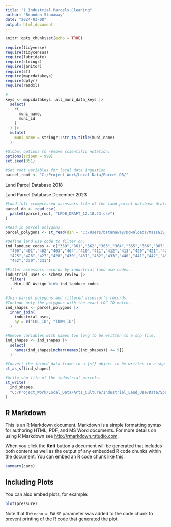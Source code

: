 ```yaml
---
title: "1_Industrial.Parcels.Cleaning"
author: "Brandon Stanaway"
date: "2024-03-08"
output: html_document
---
```


```r
knitr::opts_chunk$set(echo = TRUE)

require(tidyverse)
require(tidycensus)
require(lubridate)
require(stringr)
require(janitor)
require(sf)
require(mapcdatakeys)
require(dplyr)
require(readxl)

#
keys <- mapcdatakeys::all_muni_data_keys |> 
  select(
    c(
      muni_name,
      muni_id
    )
  ) |> 
  mutate(
    muni_name = stringr::str_to_title(muni_name)
  )

#Global options to remove scientific notation.
options(scipen = 999)
set.seed(351)

#Set root variables for local data ingestion
parcel_root <- "C:/Project_Work/Local_Data/Parcel_DB/"

```


Land Parcel Database 2018

Land Parcel Database December 2023
```r
#Load full ccompressed assessors file of the land parcel database draft.
parcel_db <- read.csv(
  paste0(parcel_root, "LPDB_DRAFT_12.18.23.csv")
)

#Read in parcel polygons.
parcel_polygons <- st_read(dsn = "C:/Users/bstanaway/Downloads/MassGIS_L3_Parcels_gdb.zip" , layer = "L3_TAXPAR_POLY")

#Define land use code to filter on. 
ind_landuse_codes <- c("360","361","362","363","364","365","366","367","368","369",
  "400","401","402","403","404","410","411","412","413","420","421","423","424",
  "425","426","427","428","430","431","432","433","440","441","442","450","451",
  "452","230","231")

#Filter assessors records by industrial land use codes.
industrial_uses <- schema_review |> 
  filter(
    Min_LUC_Assign %in% ind_landuse_codes
  )

#Join parcel polygons and filtered assessor's records.
#Include only the polygons with the exact LOC_ID match.
ind_shapes <- parcel_polygons |> 
  inner_join(
    industrial_uses,
    by = c("LOC_ID", "TOWN_ID")
  )

#Remove variables with names too long to be written to a shp file.
ind_shapes <- ind_shapes |> 
  select(
    names(ind_shapes[nchar(names(ind_shapes)) <= 9])
  )

#Convert the joined data.frame to a {sf} object to be written to a shp file.
st_as_sf(ind_shapes)

#Write shp file of the industrial parcels.
st_write(
  ind_shapes,
  "C:/Project_Work/Local_Data/Arts_Culture/Industrial_Land_Use/Data/Spatial/LPDB.Dec.23_Industrial.Parcels.shp"
)

```
## R Markdown

This is an R Markdown document. Markdown is a simple formatting syntax for authoring HTML, PDF, and MS Word documents. For more details on using R Markdown see <http://rmarkdown.rstudio.com>.

When you click the **Knit** button a document will be generated that includes both content as well as the output of any embedded R code chunks within the document. You can embed an R code chunk like this:

```r
summary(cars)
```

## Including Plots

You can also embed plots, for example:

```r
plot(pressure)
```

Note that the `echo = FALSE` parameter was added to the code chunk to prevent printing of the R code that generated the plot.
